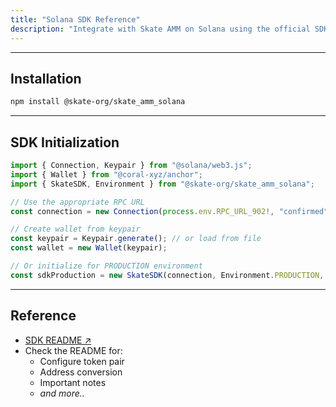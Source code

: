 ```yaml
---
title: "Solana SDK Reference"
description: "Integrate with Skate AMM on Solana using the official SDK.\n\nThis SDK provides all the helpers for adding liquidity, swapping tokens, and burning liquidity."
---
```


---

## Installation

```bash
npm install @skate-org/skate_amm_solana
```

---

## SDK Initialization

```typescript
import { Connection, Keypair } from "@solana/web3.js";
import { Wallet } from "@coral-xyz/anchor";
import { SkateSDK, Environment } from "@skate-org/skate_amm_solana";

// Use the appropriate RPC URL
const connection = new Connection(process.env.RPC_URL_902!, "confirmed");

// Create wallet from keypair
const keypair = Keypair.generate(); // or load from file
const wallet = new Wallet(keypair);

// Or initialize for PRODUCTION environment
const sdkProduction = new SkateSDK(connection, Environment.PRODUCTION, wallet);
```

---

## Reference

- [SDK README ↗](https://www.npmjs.com/package/@skate-org/skate_amm_solana#installation)
- Check the README for:
  - Configure token pair
  - Address conversion
  - Important notes
  - _and more.._

